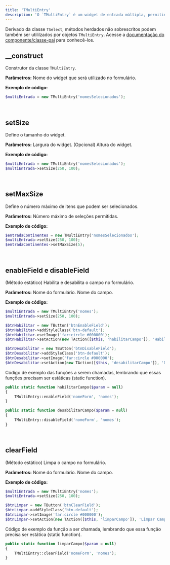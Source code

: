 ```yaml
---
title: 'TMultiEntry'
description: 'O `TMultiEntry` é um widget de entrada múltipla, permitindo seleções múltiplas em uma caixa combinada que pode ser configurada para limitar o número de itens selecionáveis.'
---
```


Derivado da classe `TSelect`, métodos herdados não sobrescritos podem também ser utililzados por objetos `TMultiEntry`. Acesse a [documentação do componente/classe-pai](https://madbuilder.mintlify.app/selecao-de-dados-fixos/tselect) para conhecê-los.

## __construct
Construtor da classe `TMultiEntry`.

**Parâmetros:**
<ResponseField name="$name" type="mixed" required>Nome do widget que será utilizado no formulário.</ResponseField>

**Exemplo de código:**
```php
$multiEntrada = new TMultiEntry('nomesSelecionados');
```

<br/>

## setSize
Define o tamanho do widget.

**Parâmetros:**
<ResponseField name="$width" type="mixed" required>Largura do widget.</ResponseField>
<ResponseField name="$height" type="mixed" default="NULL">(Opcional) Altura do widget.</ResponseField>

**Exemplo de código:**
```php
$multiEntrada = new TMultiEntry('nomesSelecionados');
$multiEntrada->setSize(250, 100);
```

<br/>

## setMaxSize
Define o número máximo de itens que podem ser selecionados.

**Parâmetros:**
<ResponseField name="$maxsize" type="mixed" required>Número máximo de seleções permitidas.</ResponseField>

**Exemplo de código:**
```php
$entradaContinentes = new TMultiEntry('nomesSelecionados');
$multiEntrada->setSize(250, 100);
$entradaContinentes->setMaxSize(5);
```

<br/>

## enableField e disableField
(Método estático) Habilita e desabilita o campo no formulário.

**Parâmetros:**
<ResponseField name="$form_name" type="mixed" required>Nome do formulário.</ResponseField>
<ResponseField name="$field" type="mixed" required>Nome do campo.</ResponseField>

**Exemplo de código:**
```php
$multiEntrada = new TMultiEntry('nomes');
$multiEntrada->setSize(250, 100);

$btnHabilitar = new TButton('btnEnableField');
$btnHabilitar->addStyleClass('btn-default');
$btnHabilitar->setImage('far:circle #000000');
$btnHabilitar->setAction(new TAction([$this, 'habilitarCampo']), 'Habilitar Campo');

$btnDesabilitar = new TButton('btnDisableField');
$btnDesabilitar->addStyleClass('btn-default');
$btnDesabilitar->setImage('far:circle #000000');
$btnDesabilitar->setAction(new TAction([$this, 'desabilitarCampo']), 'Desabilitar Campo');
```

Código de exemplo das funções a serem chamadas, lembrando que essas funções precisam ser estáticas (static function).

```php
public static function habilitarCampo($param = null)
{
    TMultiEntry::enableField('nomeForm', 'nomes');
}

public static function desabilitarCampo($param = null)
{
    TMultiEntry::disableField('nomeForm', 'nomes');
}
```

<br/>

## clearField
(Método estático) Limpa o campo no formulário.

**Parâmetros:**
<ResponseField name="$form_name" type="mixed" required>Nome do formulário.</ResponseField>
<ResponseField name="$field" type="mixed" required>Nome do campo.</ResponseField>

**Exemplo de código:**
```php
$multiEntrada = new TMultiEntry('nomes');
$multiEntrada->setSize(250, 100);

$btnLimpar = new TButton('btnClearField');
$btnLimpar->addStyleClass('btn-default');
$btnLimpar->setImage('far:circle #000000');
$btnLimpar->setAction(new TAction([$this, 'limparCampo']), 'Limpar Campo');
```

Código de exemplo da função a ser chamada, lembrando que essa função precisa ser estática (static function).

```php
public static function limparCampo($param = null)
{
    TMultiEntry::clearField('nomeForm', 'nomes');
}
```